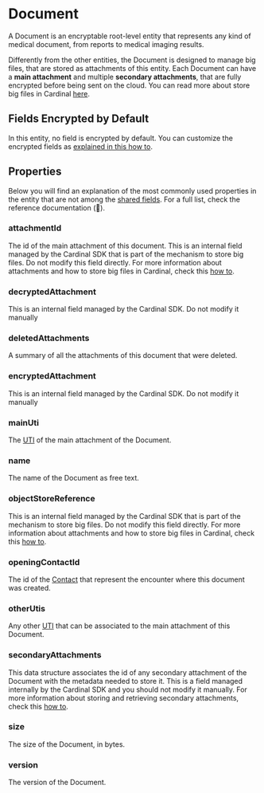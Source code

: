 # Document

A Document is an encryptable root-level entity that represents any kind of medical document, from reports to medical imaging
results. 

Differently from the other entities, the Document is designed to manage big files, that are stored as attachments of this
entity. Each Document can have a **main attachment** and multiple **secondary attachments**, that are fully encrypted
before being sent on the cloud. You can read more about store big files in Cardinal [here](/how-to/store-unstructured-data).

## Fields Encrypted by Default
In this entity, no field is encrypted by default. You can customize the encrypted fields as [explained in this how to](/how-to/initialize-the-sdk/configure-what-to-encrypt).

## Properties

Below you will find an explanation of the most commonly used properties in the entity that are not among the
[shared fields](/explanations/data-model/#shared-fields). For a full list, check the reference documentation (:construction:).

### attachmentId
The id of the main attachment of this document. This is an internal field managed by the Cardinal SDK that is part of 
the mechanism to store big files. Do not modify this field directly. For more information about attachments and how to 
store big files in Cardinal, check this [how to](/how-to/store-unstructured-data).

### decryptedAttachment
This is an internal field managed by the Cardinal SDK. Do not modify it manually

### deletedAttachments
A summary of all the attachments of this document that were deleted.

### encryptedAttachment
This is an internal field managed by the Cardinal SDK. Do not modify it manually

### mainUti
The [UTI](https://developer.apple.com/library/archive/documentation/FileManagement/Conceptual/understanding_utis/understand_utis_conc/understand_utis_conc.html#//apple_ref/doc/uid/TP40001319-CH202-CHDHIJDE)
of the main attachment of the Document.

### name
The name of the Document as free text.

### objectStoreReference
This is an internal field managed by the Cardinal SDK that is part of the mechanism to store big files. Do not modify
this field directly. For more information about attachments and how to store big files in Cardinal, check this
[how to](/how-to/store-unstructured-data).

### openingContactId
The id of the [Contact](/explanations/data-model/contact) that represent the encounter where this document was 
created.

### otherUtis
Any other [UTI](https://developer.apple.com/library/archive/documentation/FileManagement/Conceptual/understanding_utis/understand_utis_conc/understand_utis_conc.html#//apple_ref/doc/uid/TP40001319-CH202-CHDHIJDE)
that can be associated to the main attachment of this Document.

### secondaryAttachments
This data structure associates the id of any secondary attachment of the Document with the metadata needed to store it.
This is a field managed internally by the Cardinal SDK and you should not modify it manually. For more information 
about storing and retrieving secondary attachments, check this [how to](/how-to/store-unstructured-data).

### size
The size of the Document, in bytes.

### version
The version of the Document.